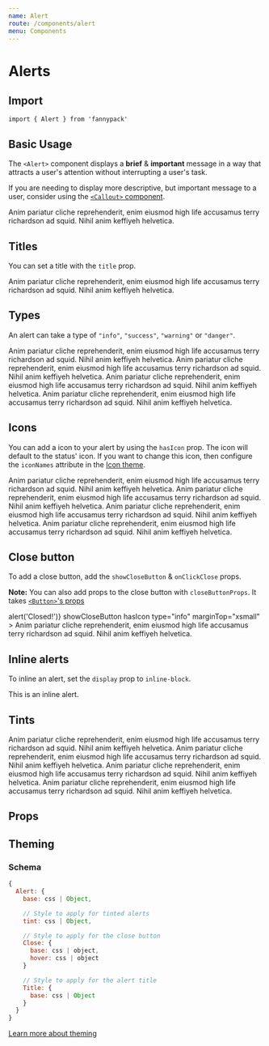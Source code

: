 ```yaml
---
name: Alert
route: /components/alert
menu: Components
---
```



# Alerts

## Import

`import { Alert } from 'fannypack'`

## Basic Usage

The `<Alert>` component displays a **brief** & **important** message in a way that attracts a user's attention without interrupting a user's task.

If you are needing to display more descriptive, but important message to a user, consider using the [`<Callout>` component](/components/callout).

<Playground>
  <Alert>
    Anim pariatur cliche reprehenderit, enim eiusmod high life accusamus terry richardson ad squid. Nihil anim keffiyeh
    helvetica.
  </Alert>
</Playground>

## Titles

You can set a title with the `title` prop.

<Playground>
  <Alert title="Alert Title">
    Anim pariatur cliche reprehenderit, enim eiusmod high life accusamus terry richardson ad squid. Nihil anim keffiyeh
    helvetica.
  </Alert>
  <Alert title="Alert Title" marginTop="xsmall" />
</Playground>

## Types

An alert can take a type of `"info"`, `"success"`, `"warning"` or `"danger"`.

<Playground>
  <Alert title="Alert Title" type="info" marginTop="xsmall">
    Anim pariatur cliche reprehenderit, enim eiusmod high life accusamus terry richardson ad squid. Nihil anim keffiyeh
    helvetica.
  </Alert>
  <Alert title="Alert Title" type="success" marginTop="xsmall">
    Anim pariatur cliche reprehenderit, enim eiusmod high life accusamus terry richardson ad squid. Nihil anim keffiyeh
    helvetica.
  </Alert>
  <Alert title="Alert Title" type="warning" marginTop="xsmall">
    Anim pariatur cliche reprehenderit, enim eiusmod high life accusamus terry richardson ad squid. Nihil anim keffiyeh
    helvetica.
  </Alert>
  <Alert title="Alert Title" type="danger" marginTop="xsmall">
    Anim pariatur cliche reprehenderit, enim eiusmod high life accusamus terry richardson ad squid. Nihil anim keffiyeh
    helvetica.
  </Alert>
</Playground>

## Icons

You can add a icon to your alert by using the `hasIcon` prop. The icon will default to the status' icon. If you want to change this icon, then configure the `iconNames` attribute in the [Icon theme](/components/icon#theming).

<Playground>
  <Alert title="Alert Title" hasIcon type="info" marginTop="xsmall">
    Anim pariatur cliche reprehenderit, enim eiusmod high life accusamus terry richardson ad squid. Nihil anim keffiyeh
    helvetica.
  </Alert>
  <Alert title="Alert Title" hasIcon type="success" marginTop="xsmall">
    Anim pariatur cliche reprehenderit, enim eiusmod high life accusamus terry richardson ad squid. Nihil anim keffiyeh
    helvetica.
  </Alert>
  <Alert title="Alert Title" hasIcon type="warning" marginTop="xsmall">
    Anim pariatur cliche reprehenderit, enim eiusmod high life accusamus terry richardson ad squid. Nihil anim keffiyeh
    helvetica.
  </Alert>
  <Alert title="Alert Title" hasIcon type="danger" marginTop="xsmall">
    Anim pariatur cliche reprehenderit, enim eiusmod high life accusamus terry richardson ad squid. Nihil anim keffiyeh
    helvetica.
  </Alert>
</Playground>

## Close button

To add a close button, add the `showCloseButton` & `onClickClose` props.

**Note:** You can also add props to the close button with `closeButtonProps`. It takes [`<Button>`'s props](/components/button)

<Playground>
  <Alert
    title="Alert Title"
    onClickClose={() => alert('Closed!')}
    showCloseButton
    hasIcon
    type="info"
    marginTop="xsmall"
  >
    Anim pariatur cliche reprehenderit, enim eiusmod high life accusamus terry richardson ad squid. Nihil anim keffiyeh
    helvetica.
  </Alert>
</Playground>

## Inline alerts

To inline an alert, set the `display` prop to `inline-block`.

<Playground>
  <Alert display="inline-block">This is an inline alert.</Alert>
</Playground>

## Tints

<Playground>
  <Alert title="Alert Title" hasTint type="info" marginTop="xsmall">
    Anim pariatur cliche reprehenderit, enim eiusmod high life accusamus terry richardson ad squid. Nihil anim keffiyeh
    helvetica.
  </Alert>
  <Alert title="Alert Title" hasTint type="success" marginTop="xsmall">
    Anim pariatur cliche reprehenderit, enim eiusmod high life accusamus terry richardson ad squid. Nihil anim keffiyeh
    helvetica.
  </Alert>
  <Alert title="Alert Title" hasTint type="warning" marginTop="xsmall">
    Anim pariatur cliche reprehenderit, enim eiusmod high life accusamus terry richardson ad squid. Nihil anim keffiyeh
    helvetica.
  </Alert>
  <Alert title="Alert Title" hasTint type="danger" marginTop="xsmall">
    Anim pariatur cliche reprehenderit, enim eiusmod high life accusamus terry richardson ad squid. Nihil anim keffiyeh
    helvetica.
  </Alert>
</Playground>

## Props

<PropsTable component={Alert} />

## Theming

### Schema

```jsx
{
  Alert: {
    base: css | Object,

    // Style to apply for tinted alerts
    tint: css | Object,

    // Style to apply for the close button
    Close: {
      base: css | object,
      hover: css | object
    }

    // Style to apply for the alert title
    Title: {
      base: css | Object
    }
  }
}
```

[Learn more about theming](/styling#theming)
